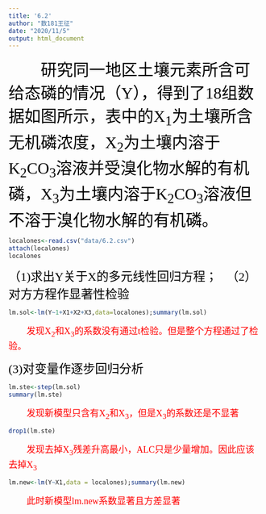 ```yaml
---
title: '6.2'
author: "数181王征"
date: "2020/11/5"
output: html_document
---
```

<font face="黑体" color=black size=6>   &ensp;&ensp;&ensp;&ensp;研究同一地区土壤元素所含可给态磷的情况（Y），得到了18组数据如图所示，表中的X<sub>1</sub>为土壤所含无机磷浓度，X<sub>2</sub>为土壤内溶于K<sub>2</sub>CO<sub>3</sub>溶液并受溴化物水解的有机磷，X<sub>3</sub>为土壤内溶于K<sub>2</sub>CO<sub>3</sub>溶液但不溶于溴化物水解的有机磷。</font>

```r
localones<-read.csv("data/6.2.csv")
attach(localones)
localones
```
<font face="黑体" color=black size=5>（1)求出Y关于X的多元线性回归方程；
&nbsp;&nbsp;（2）对方方程作显著性检验</font>
```r
lm.sol<-lm(Y~1+X1+X2+X3,data=localones);summary(lm.sol)
```
&emsp; &emsp; <font face="黑体" color=red size=4>发现X<sub>2</sub>和X<sub>3</sub>的系数没有通过t检验。但是整个方程通过了检验。</font>


<font face="黑体" color=black size=5>(3)对变量作逐步回归分析</font>
```r
lm.ste<-step(lm.sol)
summary(lm.ste)
```
&emsp; &emsp; <font face="黑体" color=red size=4>发现新模型只含有X<sub>2</sub>和X<sub>3</sub>，但是X<sub>3</sub>的系数还是不显著</font>
```r
drop1(lm.ste)
```
&emsp; &emsp; <font face="黑体" color=red size=4>发现去掉X<sub>3</sub>残差升高最小，ALC只是少量增加。因此应该去掉X<sub>3</sub></font>
```r
lm.new<-lm(Y~X1,data = localones);summary(lm.new)
```
&emsp; &emsp; <font face="黑体" color=red size=4>此时新模型lm.new系数显著且方差显著</font>
